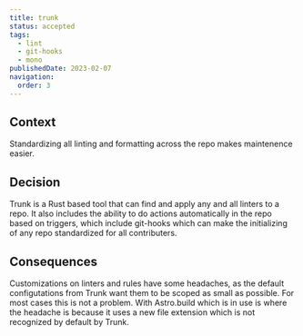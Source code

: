 ```yaml
---
title: trunk
status: accepted
tags:
  - lint
  - git-hooks
  - mono
publishedDate: 2023-02-07
navigation:
  order: 3
---
```


## Context

Standardizing all linting and formatting across the repo makes maintenence easier.

## Decision

Trunk is a Rust based tool that can find and apply any and all linters to a repo. It also includes the ability to do actions automatically in the repo based on triggers, which include git-hooks which can make the initializing of any repo standardized for all contributers.

## Consequences

Customizations on linters and rules have some headaches, as the default configutations from Trunk want them to be scoped as small as possible. For most cases this is not a problem. With Astro.build which is in use is where the headache is because it uses a new file extension which is not recognized by default by Trunk.
